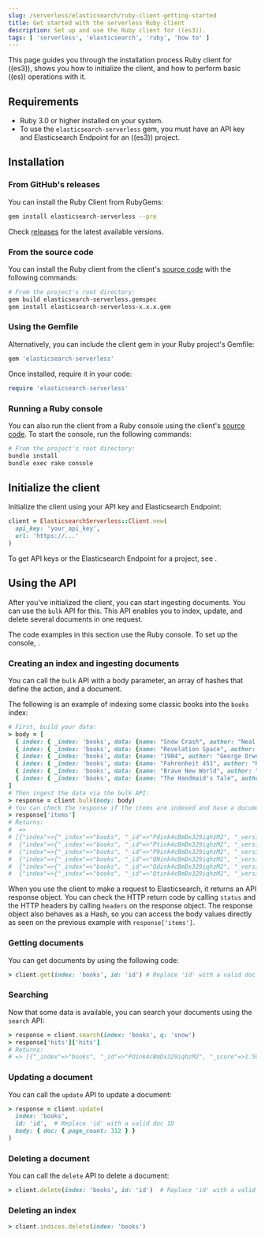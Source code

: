 ```yaml
---
slug: /serverless/elasticsearch/ruby-client-getting-started
title: Get started with the serverless Ruby client
description: Set up and use the Ruby client for ((es3)).
tags: [ 'serverless', 'elasticsearch', 'ruby', 'how to' ]
---
```


<DocBadge template="technical preview" />
This page guides you through the installation process Ruby
client for ((es3)), shows you how to initialize the client, and how to perform basic
((es)) operations with it.


## Requirements

* Ruby 3.0 or higher installed on your system.
* To use the `elasticsearch-serverless` gem, you must have an API key and Elasticsearch Endpoint for an ((es3)) project.

## Installation

### From GitHub's releases

You can install the Ruby Client from RubyGems:

```bash
gem install elasticsearch-serverless --pre
```

Check [releases](https://github.com/elastic/elasticsearch-serverless-ruby/releases)
for the latest available versions.


### From the source code

You can install the Ruby client from the client's [source
code](https://github.com/elastic/elasticsearch-serverless-ruby) with the
following commands:

```bash
# From the project's root directory:
gem build elasticsearch-serverless.gemspec
gem install elasticsearch-serverless-x.x.x.gem
```


### Using the Gemfile

Alternatively, you can include the client gem in your Ruby project's Gemfile:

```ruby
gem 'elasticsearch-serverless'
```

Once installed, require it in your code:

```ruby
require 'elasticsearch-serverless'
```


### Running a Ruby console

You can also run the client from a Ruby console using the client's [source
code](https://github.com/elastic/elasticsearch-serverless-ruby). To start the
console, run the following commands:

```bash
# From the project's root directory:
bundle install
bundle exec rake console
```


## Initialize the client

Initialize the client using your API key and Elasticsearch Endpoint:

```ruby
client = ElasticsearchServerless::Client.new(
  api_key: 'your_api_key',
  url: 'https://...'
)
```

To get API keys or the Elasticsearch Endpoint for a project, see <DocLink slug="/serverless/elasticsearch/get-started" />.


## Using the API

After you've initialized the client, you can start ingesting documents. You can use
the `bulk` API for this. This API enables you to index, update, and delete several
documents in one request.

<DocCallOut title="Note">
The code examples in this section use the Ruby console. To set up the console, <DocLink slug="/serverless/elasticsearch/ruby-client-getting-started" section="running-a-ruby-console" text="Running a Ruby console" />.
</DocCallOut>


### Creating an index and ingesting documents

You can call the `bulk` API with a body parameter, an array of hashes that
define the action, and a document.

The following is an example of indexing some classic books into the `books`
index:

```ruby
# First, build your data:
> body = [
  { index: { _index: 'books', data: {name: "Snow Crash", author: "Neal Stephenson", release_date: "1992-06-01", page_count: 470} } },
  { index: { _index: 'books', data: {name: "Revelation Space", author: "Alastair Reynolds", release_date: "2000-03-15", page_count: 585} } },
  { index: { _index: 'books', data: {name: "1984", author: "George Orwell", release_date: "1949-06-08", page_count: 328} } },
  { index: { _index: 'books', data: {name: "Fahrenheit 451", author: "Ray Bradbury", release_date: "1953-10-15", page_count: 227} } },
  { index: { _index: 'books', data: {name: "Brave New World", author: "Aldous Huxley", release_date: "1932-06-01", page_count: 268} } },
  { index: { _index: 'books', data: {name: "The Handmaid's Tale", author: "Margaret Atwood", release_date: "1985-06-01", page_count: 311} } }
]
# Then ingest the data via the bulk API:
> response = client.bulk(body: body)
# You can check the response if the items are indexed and have a document (doc) ID:
> response['items']
# Returns:
#  =>
# [{"index"=>{"_index"=>"books", "_id"=>"Pdink4cBmDx329iqhzM2", "_version"=>1, "result"=>"created", "_shards"=>{"total"=>2, "successful"=>1, "failed"=>0}, "_seq_no"=>0, "_primary_term"=>1, "status"=>201}},
#  {"index"=>{"_index"=>"books", "_id"=>"Ptink4cBmDx329iqhzM2", "_version"=>1, "result"=>"created", "_shards"=>{"total"=>2, "successful"=>1, "failed"=>0}, "_seq_no"=>1, "_primary_term"=>1, "status"=>201}},
#  {"index"=>{"_index"=>"books", "_id"=>"P9ink4cBmDx329iqhzM2", "_version"=>1, "result"=>"created", "_shards"=>{"total"=>2, "successful"=>1, "failed"=>0}, "_seq_no"=>2, "_primary_term"=>1, "status"=>201}},
#  {"index"=>{"_index"=>"books", "_id"=>"QNink4cBmDx329iqhzM2", "_version"=>1, "result"=>"created", "_shards"=>{"total"=>2, "successful"=>1, "failed"=>0}, "_seq_no"=>3, "_primary_term"=>1, "status"=>201}},
#  {"index"=>{"_index"=>"books", "_id"=>"Qdink4cBmDx329iqhzM2", "_version"=>1, "result"=>"created", "_shards"=>{"total"=>2, "successful"=>1, "failed"=>0}, "_seq_no"=>4, "_primary_term"=>1, "status"=>201}},
#  {"index"=>{"_index"=>"books", "_id"=>"Qtink4cBmDx329iqhzM2", "_version"=>1, "result"=>"created", "_shards"=>{"total"=>2, "successful"=>1, "failed"=>0}, "_seq_no"=>5, "_primary_term"=>1, "status"=>201}}]
```

When you use the client to make a request to Elasticsearch, it returns an API
response object. You can check the HTTP return code by calling `status` and the
HTTP headers by calling `headers` on the response object. The response object
also behaves as a Hash, so you can access the body values directly as seen on
the previous example with `response['items']`.


### Getting documents

You can get documents by using the following code:

```ruby
> client.get(index: 'books', id: 'id') # Replace 'id' with a valid doc ID
```


### Searching

Now that some data is available, you can search your documents using the
`search` API:

```ruby
> response = client.search(index: 'books', q: 'snow')
> response['hits']['hits']
# Returns:
# => [{"_index"=>"books", "_id"=>"Pdink4cBmDx329iqhzM2", "_score"=>1.5904956, "_source"=>{"name"=>"Snow Crash", "author"=>"Neal Stephenson", "release_date"=>"1992-06-01", "page_count"=>470}}]
```

### Updating a document

You can call the `update` API to update a document:

```ruby
> response = client.update(
  index: 'books',
  id: 'id',  # Replace 'id' with a valid doc ID
  body: { doc: { page_count: 312 } }
)
```

### Deleting a document

You can call the `delete` API to delete a document:

```ruby
> client.delete(index: 'books', id: 'id')  # Replace 'id' with a valid doc ID
```


### Deleting an index


```ruby
> client.indices.delete(index: 'books')
```